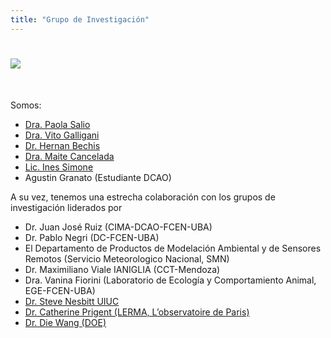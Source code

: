 ```yaml
---
title: "Grupo de Investigación"
---
```


![](images/portada2)
=======
<br/>

Somos: \ 

* [Dra. Paola Salio](salio.qmd)
* [Dra. Vito Galligani](galligani.qmd)
* [Dr. Hernan Bechis](bechis.qmd)
* [Dra. Maite Cancelada](cancelada.qmd)
* [Lic. Ines Simone](simone.qmd)
* Agustin Granato (Estudiante DCAO)

A su vez, tenemos una estrecha colaboración con los grupos de investigación liderados por

* Dr. Juan José Ruiz (CIMA-DCAO-FCEN-UBA)
* Dr. Pablo Negri (DC-FCEN-UBA)
* El Departamento de Productos de Modelación Ambiental y de Sensores Remotos (Servicio Meteorologico Nacional, SMN)
* Dr. Maximiliano Viale IANIGLIA (CCT-Mendoza)
* Dra. Vanina Fiorini (Laboratorio de Ecología y Comportamiento Animal, EGE-FCEN-UBA)
* [Dr. Steve Nesbitt UIUC](https://swnesbitt.com)
* [Dr. Catherine Prigent (LERMA, L’observatoire de Paris)](http://aramis.obspm.fr/~prigent/publication.html)
* [Dr. Die Wang (DOE)](https://www.bnl.gov/staff/diewang)
